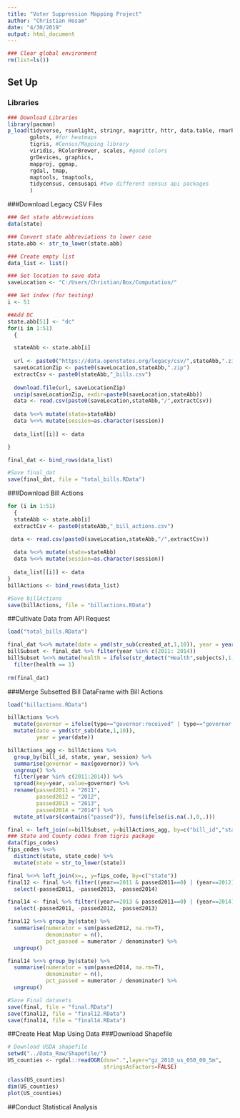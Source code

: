 ```yaml
---
title: "Voter Suppression Mapping Project"
author: "Christian Hosam"
date: "4/30/2019"
output: html_document
---
```


```r
### Clear global environment
rm(list=ls()) 
```

## Set Up

### Libraries 
```r
### Download Libraries 
library(pacman)
p_load(tidyverse, rsunlight, stringr, magrittr, httr, data.table, rmarkdown, knitr, tinytex, magrittr,
       gplots, #for heatmaps
       tigris, #Census/Mapping library
       viridis, RColorBrewer, scales, #good colors
       grDevices, graphics,
       mapproj, ggmap,
       rgdal, tmap, 
       maptools, tmaptools,
       tidycensus, censusapi #two different census api packages
       )
```

###Download Legacy CSV Files
```r

### Get state abbreviations
data(state)

### Convert state abbreviations to lower case
state.abb <- str_to_lower(state.abb)

### Create empty list 
data_list <- list()

### Set location to save data
saveLocation <- "C:/Users/Christian/Box/Computation/"

### Set index (for testing)
i <- 51

##Add DC 
state.abb[51] <- "dc"
for(i in 1:51)
  {

  stateAbb <- state.abb[i]
  
  url <- paste0("https://data.openstates.org/legacy/csv/",stateAbb,".zip")
  saveLocationZip <- paste0(saveLocation,stateAbb,".zip")
  extractCsv <- paste0(stateAbb,"_bills.csv")
  
  download.file(url, saveLocationZip)
  unzip(saveLocationZip, exdir=paste0(saveLocation,stateAbb))
  data <- read.csv(paste0(saveLocation,stateAbb,"/",extractCsv))
  
  data %<>% mutate(state=stateAbb)
  data %<>% mutate(session=as.character(session))
  
  data_list[[i]] <- data

}

final_dat <- bind_rows(data_list)

#Save final_dat 
save(final_dat, file = "total_bills.RData")
```

###Download Bill Actions
```r
for (i in 1:51) 
  {
  stateAbb <- state.abb[i]
  extractCsv <- paste0(stateAbb,"_bill_actions.csv")

 data <- read.csv(paste0(saveLocation,stateAbb,"/",extractCsv))
  
  data %<>% mutate(state=stateAbb)
  data %<>% mutate(session=as.character(session))
  
  data_list[[i]] <- data
}
billActions <- bind_rows(data_list)

#Save billActions
save(billActions, file = "billactions.RData")
```

##Cultivate Data from API Request 
```r
load("total_bills.RData")

final_dat %<>% mutate(date = ymd(str_sub(created_at,1,10)), year = year(date))
billSubset <- final_dat %>% filter(year %in% c(2011: 2014))
billSubset %<>% mutate(health = ifelse(str_detect("Health",subjects),1,0)) %>% 
  filter(health == 1)
  
rm(final_dat)
```

###Merge Subsetted Bill DataFrame with Bill Actions
```r
load("billactions.RData")

billActions %<>% 
  mutate(governor = ifelse(type=="governor:received" | type=="governor:signed",1,0)) %>%
  mutate(date = ymd(str_sub(date,1,10)),
         year = year(date))

billActions_agg <- billActions %>%
  group_by(bill_id, state, year, session) %>%
  summarise(governor = max(governor)) %>%
  ungroup() %>%
  filter(year %in% c(2011:2014)) %>%
  spread(key=year, value=governor) %>%
  rename(passed2011 = "2011",
         passed2012 = "2012",
         passed2013 = "2013",
         passed2014 = "2014") %>%
  mutate_at(vars(contains("passed")), funs(ifelse(is.na(.),0,.)))

final <- left_join(x=billSubset, y=billActions_agg, by=c("bill_id","state","session"))
### State and County codes from tigris package
data(fips_codes)
fips_codes %<>% 
  distinct(state, state_code) %>%
  mutate(state = str_to_lower(state))

final %<>% left_join(x=., y=fips_code, by=c("state")) 
final12 <- final %>% filter((year==2011 & passed2011==0) | (year==2012)) %>%
  select(-passed2011, -passed2013, -passed2014)

final14 <- final %>% filter((year==2013 & passed2011==0) | (year==2014)) %>%
  select(-passed2011, -passed2012, -passed2013)

final12 %<>% group_by(state) %>% 
  summarise(numerator = sum(passed2012, na.rm=T),
            denominator = n(), 
            pct_passed = numerator / denominator) %>%
  ungroup()

final14 %<>% group_by(state) %>% 
  summarise(numerator = sum(passed2014, na.rm=T),
            denominator = n(), 
            pct_passed = numerator / denominator) %>%
  ungroup()

#Save Final datasets
save(final, file = "final.RData")
save(final12, file = "final12.RData")
save(final14, file = "final14.RData")
```
##Create Heat Map Using Data 
###Download Shapefile
```r
# Download USDA shapefile
setwd("../Data_Raw/Shapefile/")
US_counties <- rgdal::readOGR(dsn=".",layer="gz_2010_us_050_00_5m",
                              stringsAsFactors=FALSE)
```

```r
class(US_counties)
dim(US_counties)
plot(US_counties)
```


##Conduct Statistical Analysis 
